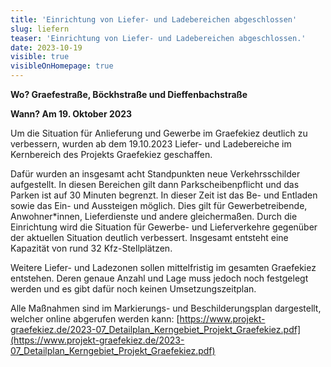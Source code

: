 ```yaml
---
title: 'Einrichtung von Liefer- und Ladebereichen abgeschlossen'
slug: liefern
teaser: 'Einrichtung von Liefer- und Ladebereichen abgeschlossen.'
date: 2023-10-19
visible: true
visibleOnHomepage: true
---
```


**Wo? Graefestraße, Böckhstraße und Dieffenbachstraße**

**Wann? Am 19. Oktober 2023**

Um die Situation für Anlieferung und Gewerbe im Graefekiez deutlich zu verbessern, wurden ab dem 19.10.2023 Liefer- und Ladebereiche im Kernbereich des Projekts Graefekiez geschaffen.

Dafür wurden an insgesamt acht Standpunkten neue Verkehrsschilder aufgestellt. In diesen Bereichen gilt dann Parkscheibenpflicht und das Parken ist auf 30 Minuten begrenzt. In dieser Zeit ist das Be- und Entladen sowie das Ein- und Aussteigen möglich. Dies gilt für Gewerbetreibende, Anwohner\*innen, Lieferdienste und andere gleichermaßen. Durch die Einrichtung wird die Situation für Gewerbe- und Lieferverkehre gegenüber der aktuellen Situation deutlich verbessert. Insgesamt entsteht eine Kapazität von rund 32 Kfz-Stellplätzen.

Weitere Liefer- und Ladezonen sollen mittelfristig im gesamten Graefekiez entstehen. Deren genaue Anzahl und Lage muss jedoch noch festgelegt werden und es gibt dafür noch keinen Umsetzungszeitplan.

Alle Maßnahmen sind im Markierungs- und Beschilderungsplan dargestellt, welcher online abgerufen werden kann: [https://www.projekt-graefekiez.de/2023-07_Detailplan_Kerngebiet_Projekt_Graefekiez.pdf](https://www.projekt-graefekiez.de/2023-07_Detailplan_Kerngebiet_Projekt_Graefekiez.pdf)
